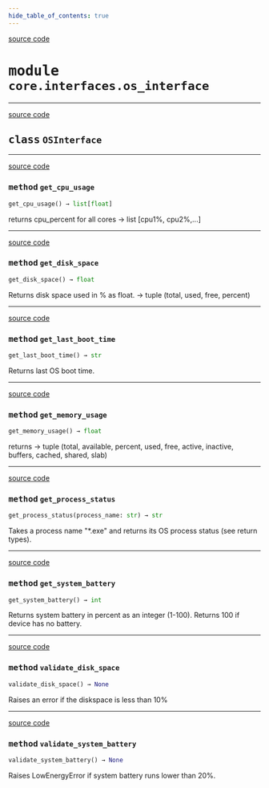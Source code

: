 ```yaml
---
hide_table_of_contents: true
---
```


<!-- markdownlint-disable -->

<a href="https://github.com/tum-esm/pyra/tree/main/packages/core/interfaces/os_interface.py#L0" className="SourceCodeLinkBadge">source code</a>

# <kbd>module</kbd> `core.interfaces.os_interface`






---

<a href="https://github.com/tum-esm/pyra/tree/main/packages/core/interfaces/os_interface.py#L8" className="SourceCodeLinkBadge">source code</a>

## <kbd>class</kbd> `OSInterface`







---

<a href="https://github.com/tum-esm/pyra/tree/main/packages/core/interfaces/os_interface.py#L17" className="SourceCodeLinkBadge">source code</a>

### <kbd>method</kbd> `get_cpu_usage`

```python
get_cpu_usage() → list[float]
```

returns cpu_percent for all cores -> list [cpu1%, cpu2%,...] 

---

<a href="https://github.com/tum-esm/pyra/tree/main/packages/core/interfaces/os_interface.py#L30" className="SourceCodeLinkBadge">source code</a>

### <kbd>method</kbd> `get_disk_space`

```python
get_disk_space() → float
```

Returns disk space used in % as float. 
-> tuple (total, used, free, percent) 

---

<a href="https://github.com/tum-esm/pyra/tree/main/packages/core/interfaces/os_interface.py#L66" className="SourceCodeLinkBadge">source code</a>

### <kbd>method</kbd> `get_last_boot_time`

```python
get_last_boot_time() → str
```

Returns last OS boot time. 

---

<a href="https://github.com/tum-esm/pyra/tree/main/packages/core/interfaces/os_interface.py#L22" className="SourceCodeLinkBadge">source code</a>

### <kbd>method</kbd> `get_memory_usage`

```python
get_memory_usage() → float
```

returns -> tuple (total, available, percent, used, free, active, inactive, buffers, cached, shared, slab) 

---

<a href="https://github.com/tum-esm/pyra/tree/main/packages/core/interfaces/os_interface.py#L73" className="SourceCodeLinkBadge">source code</a>

### <kbd>method</kbd> `get_process_status`

```python
get_process_status(process_name: str) → str
```

Takes a process name "*.exe" and returns its OS process status (see return types). 

---

<a href="https://github.com/tum-esm/pyra/tree/main/packages/core/interfaces/os_interface.py#L45" className="SourceCodeLinkBadge">source code</a>

### <kbd>method</kbd> `get_system_battery`

```python
get_system_battery() → int
```

Returns system battery in percent as an integer (1-100). Returns 100 if device has no battery. 

---

<a href="https://github.com/tum-esm/pyra/tree/main/packages/core/interfaces/os_interface.py#L37" className="SourceCodeLinkBadge">source code</a>

### <kbd>method</kbd> `validate_disk_space`

```python
validate_disk_space() → None
```

Raises an error if the diskspace is less than 10% 

---

<a href="https://github.com/tum-esm/pyra/tree/main/packages/core/interfaces/os_interface.py#L56" className="SourceCodeLinkBadge">source code</a>

### <kbd>method</kbd> `validate_system_battery`

```python
validate_system_battery() → None
```

Raises LowEnergyError if system battery runs lower than 20%. 


